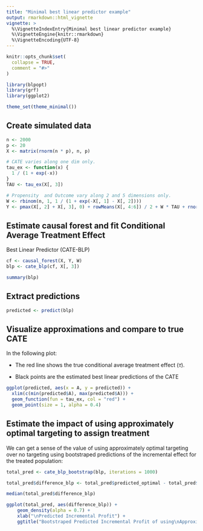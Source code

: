```yaml
---
title: "Minimal best linear predictor example"
output: rmarkdown::html_vignette
vignette: >
  %\VignetteIndexEntry{Minimal best linear predictor example}
  %\VignetteEngine{knitr::rmarkdown}
  %\VignetteEncoding{UTF-8}
---
```


```r
knitr::opts_chunk$set(
  collapse = TRUE,
  comment = "#>"
)
```

```r
library(blpopt)
library(grf)
library(ggplot2)

theme_set(theme_minimal())
```

## Create simulated data

```r
n <- 2000
p <- 20
X <- matrix(rnorm(n * p), n, p)

# CATE varies along one dim only.
tau_ex <- function(x) {
  1 / (1 + exp(-x))
}
TAU <- tau_ex(X[, 3])

# Propensity  and Outcome vary along 2 and 5 dimensions only.
W <- rbinom(n, 1, 1 / (1 + exp(-X[, 1] - X[, 2])))
Y <- pmax(X[, 2] + X[, 3], 0) + rowMeans(X[, 4:6]) / 2 + W * TAU + rnorm(n)
```

## Estimate causal forest and fit Conditional Average Treatment Effect
Best Linear Predictor (CATE-BLP)

```r
cf <- causal_forest(X, Y, W)
blp <- cate_blp(cf, X[, 3])
```

```r
summary(blp)
```

## Extract predictions

```r
predicted <- predict(blp)
```


## Visualize approximations and compare to true CATE

In the following plot:

- The red line shows the true conditional average treatment effect ($\tau$).

- Black points are the estimated best linear predictions of the CATE

```r
ggplot(predicted, aes(x = A, y = predicted)) +
  xlim(c(min(predicted$A), max(predicted$A))) +
  geom_function(fun = tau_ex, col = "red") +
  geom_point(size = 1, alpha = 0.4)
```

## Estimate the impact of using approximately optimal targeting to assign treatment

We can get a sense of the value of using approximately optimal targeting
over no targeting using bootstraped predictions of the incremental effect
for the treated population:

```r
total_pred <- cate_blp_bootstrap(blp, iterations = 1000)

total_pred$difference_blp <- total_pred$predicted_optimal - total_pred$predicted_totals

median(total_pred$difference_blp)
```

```r
ggplot(total_pred, aes(difference_blp)) +
    geom_density(alpha = 0.7) +
    xlab("\nPredicted Incremental Profit") +
    ggtitle("Bootstraped Predicted Incremental Profit of using\nApproximately Optimal vs 'Treat All' targeting\nfor a population with characteristics A")
```

